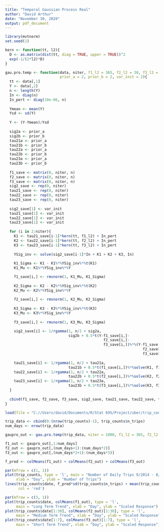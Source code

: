 ```yaml
---
title: "Temporal Gaussian Process Real"
author: "David Arthur"
date: "November 30, 2020"
output: pdf_document
---
```


```r
library(mvtnorm)
set.seed(1)

kern <- function(tt, l2){
  D <- as.matrix(dist(tt, diag = TRUE, upper = TRUE))^2
  exp(-1/(2*l2)*D)
}

gau.pro.temp <- function(data, niter, f1_l2 = 365, f2_l2 = 30, f3_l2 = 1, 
                         prior_a = 2, prior_b = 2, var_init = 2){
  tt <- data[,1]
  Y <- data[,2]
  n <- length(Y)
  In <- diag(n)
  In_pert <- diag(10e-06, n)
  
  Ymean <- mean(Y)
  Ysd <- sd(Y)
  
  Y <- (Y-Ymean)/Ysd
  
  sig2a <- prior_a
  sig2b <- prior_b
  tau21a <- prior_a
  tau21b <- prior_b
  tau22a <- prior_a
  tau22b <- prior_b
  tau23a <- prior_a
  tau23b <- prior_b
  
  f1_save <- matrix(0, niter, n)
  f2_save <- matrix(0, niter, n)
  f3_save <- matrix(0, niter, n)
  sig2_save <- rep(0, niter)
  tau21_save <- rep(0, niter)
  tau22_save <- rep(0, niter)
  tau23_save <- rep(0, niter)
  
  sig2_save[1] <- var_init
  tau21_save[1] <- var_init
  tau22_save[1] <- var_init
  tau23_save[1] <- var_init
  
  for (i in 2:niter){
    K1 <- tau21_save[i-1]*kern(tt, f1_l2) + In_pert
    K2 <- tau22_save[i-1]*kern(tt, f2_l2) + In_pert
    K3 <- tau23_save[i-1]*kern(tt, f3_l2) + In_pert
  
    YSig_inv <- solve(sig2_save[i-1]*In + K1 + K2 + K3, In)
  
    K1_Sigma <- K1 - K1%*%YSig_inv%*%t(K1)
    K1_Mu <- K1%*%YSig_inv%*%Y

    f1_save[i,] <- rmvnorm(1, K1_Mu, K1_Sigma)
    
    K2_Sigma <- K2 - K2%*%YSig_inv%*%t(K2)
    K2_Mu <- K2%*%YSig_inv%*%Y
    
    f2_save[i,] <- rmvnorm(1, K2_Mu, K2_Sigma)
    
    K3_Sigma <- K3 - K3%*%YSig_inv%*%t(K3)
    K3_Mu <- K3%*%YSig_inv%*%Y
    
    f3_save[i,] <- rmvnorm(1, K3_Mu, K3_Sigma)

    sig2_save[i] <- 1/rgamma(1, n/2 + sig2a, 
                             sig2b + 0.5*t(Y-f1_save[i,]-
                                             f2_save[i,]-
                                             f3_save[i,])%*%(Y-f1_save[i,]-
                                                               f2_save[i,]-
                                                               f3_save[i,]))
    
    tau21_save[i] <- 1/rgamma(1, n/2 + tau21a, 
                             tau21b + 0.5*t(f1_save[i,])%*%solve(K1, f1_save[i,]))
    tau22_save[i] <- 1/rgamma(1, n/2 + tau22a, 
                             tau22b + 0.5*t(f2_save[i,])%*%solve(K2, f2_save[i,]))
    tau23_save[i] <- 1/rgamma(1, n/2 + tau23a, 
                             tau23b + 0.5*t(f3_save[i,])%*%solve(K3, f3_save[i,]))
  }
  
  cbind(f1_save, f2_save, f3_save, sig2_save, tau21_save, tau22_save, tau23_save)
}

load(file = "C://Users/david/Documents/R/Stat 695/Project/uber/trip_counts.RData")

trip_data <- cbind(0:(nrow(trip_counts)-1), trip_counts$n_trips)
num_days <- nrow(trip_data)

gaupro_out <- gau.pro.temp(trip_data, niter = 1000, f1_l2 = 365, f2_l2 = 30, f3_l2 = 1)

f1_out <- gaupro_out[,1:num_days]
f2_out <- gaupro_out[,(num_days+1):(num_days*2)]
f3_out <- gaupro_out[,(num_days*2+1):(num_days*3)]

f_pred <- colMeans(f1_out) + colMeans(f2_out) + colMeans(f3_out)

par(mfrow = c(1, 1))
plot(trip_counts, type = 'l', main = "Number of Daily Trips 9/2014 - 8/2015",
     xlab = "Day", ylab = "Number of Trips")
lines(trip_counts$date, f_pred*sd(trip_counts$n_trips) + mean(trip_counts$n_trips), 
      col = 'red')
```

```r
par(mfrow = c(3, 1))
plot(trip_counts$date, colMeans(f1_out), type = 'l',
     main = "Long Term Trend", xlab = "Day", ylab = "Scaled Response")
plot(trip_counts$date[1:30], colMeans(f2_out)[1:30], type = 'l',
     main = "Medium Term Trend", xlab = "Day", ylab = "Scaled Response")
plot(trip_counts$date[1:7], colMeans(f3_out)[1:7], type = 'l',
     main = "Short Term Trend", xlab = "Day", ylab = "Scaled Response")
```

